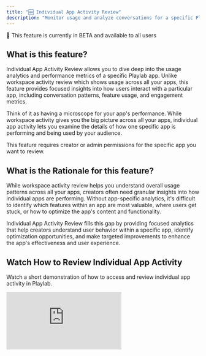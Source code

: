 ```yaml
---
title: "🆕 Individual App Activity Review"
description: "Monitor usage and analyze conversations for a specific Playlab app"
---
```


<Note>
🧪 This feature is currently in BETA and available to all users
</Note>

## What is this feature?

Individual App Activity Review allows you to dive deep into the usage analytics and performance metrics of a specific Playlab app. Unlike workspace activity review which shows usage across all your apps, this feature provides focused insights into how users interact with a particular app, including conversation patterns, feature usage, and engagement metrics.

Think of it as having a microscope for your app's performance. While workspace activity gives you the big picture across all your apps, individual app activity lets you examine the details of how one specific app is performing and being used by your audience.

<Warning>
This feature requires creator or admin permissions for the specific app you want to review.
</Warning>

## What is the Rationale for this feature?

While workspace activity review helps you understand overall usage patterns across all your apps, creators often need granular insights into how individual apps are performing. Without app-specific analytics, it's difficult to identify which features within an app are most valuable, where users get stuck, or how to optimize the app's content and functionality.

Individual App Activity Review fills this gap by providing focused analytics that help creators understand user behavior within a specific app, identify optimization opportunities, and make targeted improvements to enhance the app's effectiveness and user experience.

## Watch How to Review Individual App Activity

Watch a short demonstration of how to access and review individual app activity in Playlab.

<Frame>
  <iframe 
    src="https://drive.google.com/file/d/13NSlOWUiz2HV1u8p7Ck0NW4qugEGzNi5/preview" 
    frameBorder="0" 
    webkitAllowFullScreen 
    mozAllowFullScreen 
    allowFullScreen 
    style={{width: "100%", height: "400px"}}
  />
</Frame>

## Accessing Individual App Activity

<Steps>
<Step title="Navigate to the Activity Tab">
**Find and click the Activity tab in your app's interface.**

1. Open your Playlab app in the builder or published view
2. Look for the navigation tabs at the top: **Build**, **Design**, and **Activity**
3. Click on the **"Activity"** tab to access the app's analytics

<Frame>
  <img src="/images/app activity.png" alt="App Navigation Tabs showing Build, Design, and Activity" className="bordered-image" />
</Frame>
</Step>

<Step title="Set Up Conversation Review (Optional)">
**Configure AI-powered conversation analysis for deeper insights.**

1. Set up, "Configure Conversation Review" for AI-powered analysis. This feature teaches the model how to review conversations against your app's specific goals
2. **Step 1**: Clarify your app's goal in the text field provided
3. **Step 2**: You can have AI improve your goal if you'd like by clicking "**Improve with AI**"
4. **Step 3**: Define what a successful conversation looks like for your app
5. **Step 4**: Click "**Improve with AI**" if you'd like to leverage AI to improve your success criteria
6. Click "**Analyze a Conversation**" or "**Done**" if you want to complete this setup at another time

<Frame>
  <img src="/images/customcriteria.png" alt="Configure Conversation Review setup screen" className="bordered-image" />
</Frame>
</Step>
</Steps>

## Understanding Individual App Activity

<Steps>
<Step title="Review Conversation Analysis Results">
**Examine how well conversations are meeting your app's goals.**

1. View the status indicator: **"GOAL MET"** (green) or **"GOAL NOT MET"** (red) for each analyzed conversation
2. Read the **"Key Finding"** summary that explains what happened in the conversation
3. Check the **"Success Criteria Used"** section to see which specific goals were or weren't achieved:
   - ✅ Green checkmarks indicate criteria that were met
   - ❌ Red X marks show criteria that were not fulfilled
4. Use the thumbs up/down buttons to provide feedback on the AI analysis accuracy

<Frame>
  <img src="/images/goalmet.png" alt="Conversation Review Settings showing goal analysis results with GOAL MET and GOAL NOT MET examples" className="bordered-image" />
</Frame>
<Frame>
  <img src="/images/goalnotmet.png" alt="Conversation Review Settings showing goal analysis results with GOAL MET and GOAL NOT MET examples" className="bordered-image" />
</Frame>
</Step>

<Step title="Analyze Conversation Patterns">
**Use the Reanalyze feature to refine your understanding.**

1. Click **"Reanalyze Conversation"** to run the analysis again with updated criteria
2. Review how changes to your success criteria affect the analysis results
3. Look for patterns across multiple conversations to identify trends
4. Note which types of interactions consistently meet or miss your goals
</Step>

<Step title="Monitor Activity Metrics">
**Track basic usage statistics and engagement patterns.**

1. Review conversation frequency and user engagement over time
2. Identify peak usage periods and patterns
3. Monitor user retention and return visit rates
4. Track the overall health and performance of your app
</Step>

<Step title="Optimize Based on Insights">
**Use the analysis results to improve your app.**

1. Identify common failure points where conversations don't meet goals
2. Adjust your app's prompts or instructions based on successful patterns
3. Refine your success criteria as you better understand user needs
4. Use the insights to guide future app development and improvements
</Step>
</Steps>

## Individual App Analysis Best Practices

Consider these recommendations when analyzing individual app activity:

- **Compare performance over time** to identify trends and measure improvements
- **Focus on conversation quality metrics** like message depth and completion rates
- **Identify your app's "power users"** to understand what drives engagement
- **Look for common user pathways** to optimize the most popular workflows
- **Monitor feature adoption rates** for new functionality you've added
- **Track seasonal patterns** specific to your app's subject matter or use case
- **Analyze drop-off points** to identify where users lose interest or encounter problems

## Best Practices

<Accordion title="Optimizing Based on Usage Patterns">
Use individual app data to make targeted improvements:

- **High-engagement features**: Double down on what's working by expanding similar functionality
- **Low-engagement areas**: Redesign or remove parts of your workflow that aren't being used
- **Common user paths**: Streamline and optimize the most popular workflows
- **Drop-off points**: Add guidance, simplify processes, or provide more direct workflow steps

Focus your development efforts on changes that will have the greatest impact on user experience.
</Accordion>

<Accordion title="Comparing Individual Apps">
When you manage multiple apps, use individual app analytics to:

- **Benchmark performance** across your app portfolio
- **Identify successful patterns** to replicate in other apps
- **Allocate resources** to your highest-performing or highest-potential apps
- **Learn from outliers** both positive and negative performance cases

This comparative analysis helps you apply lessons learned across your entire app ecosystem.
</Accordion>

<Accordion title="User Feedback Integration">
Combine activity data with qualitative feedback:

- **Correlate usage patterns** with user comments and ratings
- **Identify disconnect points** where high usage doesn't match user satisfaction
- **Prioritize improvements** based on both data and user requests
- **Validate assumptions** about how users want to interact with your app

Quantitative activity data becomes more powerful when combined with qualitative user feedback.
</Accordion>

## Frequently Asked Questions

<Accordion title="How does this differ from workspace activity review?">
Individual App Activity Review focuses on a single app's performance, while workspace activity review shows usage across all apps in your workspace. Individual app review provides:

- **Deeper metrics** specific to one app's functionality
- **Conversation-level insights** into how users interact with the app
- **Feature-specific usage data** within the app
- **Targeted optimization opportunities** for that particular app

Use workspace activity for portfolio overview and individual app activity for detailed optimization.
</Accordion>

<Accordion title="What specific metrics are available for individual apps?">
Individual app analytics include:

- **Usage statistics**: Sessions, unique users, conversation counts, and duration
- **Engagement metrics**: Message depth, completion rates, and return visits
- **Feature analytics**: Which tools and functions are used most frequently
- **Performance data**: Response times, error rates, and system health
- **Content insights**: Types of output generated and user satisfaction
- **User behavior**: Common paths, drop-off points, and interaction patterns
</Accordion>

<Accordion title="How detailed is the user interaction data?">
Individual app activity provides detailed interaction data while maintaining user privacy:

- **Conversation flows**: See how users navigate through your app
- **Feature usage**: Track which tools and options are most popular
- **Session patterns**: Understand how long and how often users engage
- **Anonymous insights**: All data is anonymized to protect user privacy

You get rich behavioral insights without compromising individual user privacy.
</Accordion>

<Accordion title="How can I use this data to improve my app?">
Individual app activity data helps you make targeted improvements:

- **Content optimization**: Focus on topics and formats that generate the most engagement
- **User experience**: Streamline workflows based on common user paths
- **Feature development**: Prioritize new features based on usage gaps
- **Performance tuning**: Address technical issues that impact user experience
- **Onboarding improvement**: Reduce drop-off rates by optimizing the initial user experience
</Accordion>

## Need Support?

If you need assistance with individual app activity review in Playlab:

* Contact us at [support@playlab.ai](mailto:support@playlab.ai)

---
*Last updated: September 26, 2025*